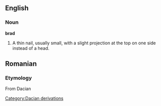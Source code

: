 ==English==

===Noun===

'''brad'''

#A thin nail, usually small, with a slight projection at the top on one side instead of a head.

== Romanian ==
=== Etymology ===
From Dacian

{{substub}}
[[Category:Dacian derivations]]